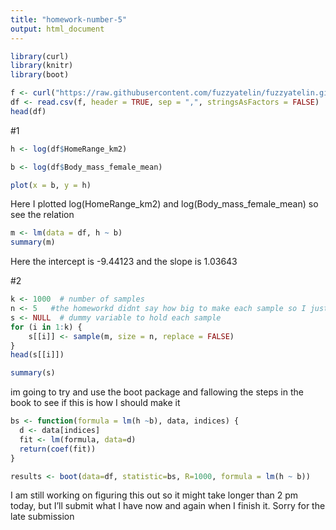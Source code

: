 ```yaml
---
title: "homework-number-5"
output: html_document
---
```

```r
library(curl)
library(knitr)
library(boot)
```
```r
f <- curl("https://raw.githubusercontent.com/fuzzyatelin/fuzzyatelin.github.io/master/AN597_Fall17/KamilarAndCooperData.csv")
df <- read.csv(f, header = TRUE, sep = ",", stringsAsFactors = FALSE)
head(df)
```
#1
```r
h <- log(df$HomeRange_km2)

b <- log(df$Body_mass_female_mean)
```

```r
plot(x = b, y = h)
```
Here I plotted  log(HomeRange_km2) and log(Body_mass_female_mean) so see the relation

```r
m <- lm(data = df, h ~ b)
summary(m)
```
Here the intercept is -9.44123 and the slope is 1.03643

#2
```r
k <- 1000  # number of samples
n <- 5   #the homeworkd didnt say how big to make each sample so I just used 5
s <- NULL  # dummy variable to hold each sample
for (i in 1:k) {
    s[[i]] <- sample(m, size = n, replace = FALSE)
}
head(s[[i]])
```
```r
summary(s)
```
im going to try and use the boot package and fallowing the steps in the book to see if this is how I should make it
```r
bs <- function(formula = lm(h ~b), data, indices) {
  d <- data[indices]
  fit <- lm(formula, data=d)
  return(coef(fit))
}
```

```r
results <- boot(data=df, statistic=bs, R=1000, formula = lm(h ~ b))
```
I am still working on figuring this out so it might take longer than 2 pm today, but I'll submit what I have now and again when I finish it. Sorry for the late submission




































